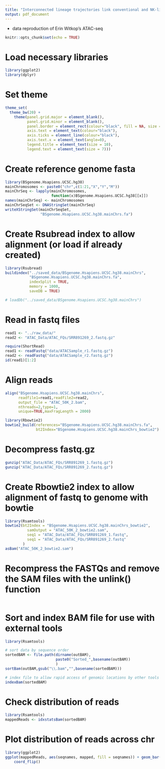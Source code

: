 ```yaml
---
title: "Interconnected lineage trajectories link conventional and NK-like exhausted CD8+ T cells beneficial in T1D"
output: pdf_document
---
```


 - data reproduction of Erin Witkop's ATAC-seq
 
```r
knitr::opts_chunk$set(echo = TRUE)
```

# Load necessary libraries

```r

library(ggplot2)
library(dplyr)

```

# Set theme

```r

theme_set(
  theme_bw(20) +
    theme(panel.grid.major = element_blank(),
          panel.grid.minor = element_blank(),
          panel.border = element_rect(colour="black", fill = NA, size = 1),
          axis.text = element_text(colour="black"),
          axis.ticks = element_line(colour="black"),
          axis.text.x = element_text(angle=0),
          legend.title = element_text(size = 10),
          legend.text = element_text(size = 7)))

```

# Create reference genome fasta

```r

library(BSgenome.Hsapiens.UCSC.hg38)
mainChromosomes <- paste0("chr",c(1:21,"X","Y","M"))
mainChrSeq <- lapply(mainChromosomes,
                     function(x)BSgenome.Hsapiens.UCSC.hg38[[x]])
names(mainChrSeq) <- mainChromosomes
mainChrSeqSet <- DNAStringSet(mainChrSeq)
writeXStringSet(mainChrSeqSet,
                "BSgenome.Hsapiens.UCSC.hg38.mainChrs.fa")

```

# Create Rsubread index to allow alignment (or load if already created)

```r

library(Rsubread)
buildindex("../saved_data/BSgenome.Hsapiens.UCSC.hg38.mainChrs",
           "BSgenome.Hsapiens.UCSC.hg38.mainChrs.fa",
           indexSplit = TRUE,
           memory = 1000,
           saveDB = TRUE)

# loadDb("../saved_data/BSgenome.Hsapiens.UCSC.hg38.mainChrs")

```

# Read in fastq files

```r

read1 <- "../raw_data/"
read2 <- "ATAC_Data/ATAC_FQs/SRR891269_2.fastq.gz"

require(ShortRead)
read1 <- readFastq("data/ATACSample_r1.fastq.gz")
read2 <- readFastq("data/ATACSample_r2.fastq.gz")
id(read1)[1:2]

```

# Align reads

```r

align("BSgenome.Hsapiens.UCSC.hg38.mainChrs",
      readfile1=read1,readfile2=read2,
      output_file = "ATAC_50K_2.bam",
      nthreads=2,type=1,
      unique=TRUE,maxFragLength = 2000)

library(Rbowtie2)
bowtie2_build(references="BSgenome.Hsapiens.UCSC.hg38.mainChrs.fa", 
              bt2Index="BSgenome.Hsapiens.UCSC.hg38.mainChrs_bowtie2")

```

# Decompress fastq.gz

```r

gunzip("ATAC_Data/ATAC_FQs/SRR891269_1.fastq.gz")
gunzip("ATAC_Data/ATAC_FQs/SRR891269_2.fastq.gz")

```

# Create Rbowtie2 index to allow alignment of fastq to genome with bowtie

```r

library(Rsamtools)
bowtie2(bt2Index = "BSgenome.Hsapiens.UCSC.hg38.mainChrs_bowtie2",
          samOutput = "ATAC_50K_2_bowtie2.sam",
          seq1 = "ATAC_Data/ATAC_FQs/SRR891269_1.fastq",
          seq1 = "ATAC_Data/ATAC_FQs/SRR891269_2.fastq"
        )
asBam("ATAC_50K_2_bowtie2.sam")

```

# Recompress the FASTQs and remove the SAM files with the unlink() function

```r


```

# Sort and index BAM file for use with external tools

```r

library(Rsamtools)

# sort data by sequence order
sortedBAM <- file.path(dirname(outBAM),
                       paste0("Sorted_",basename(outBAM))
                       )
sortBam(outBAM,gsub("\\.bam","",basename(sortedBAM)))

# index file to allow rapid access of genomic locations by other tools
indexBam(sortedBAM)

```

# Check distribution of reads

```r

library(Rsamtools)
mappedReads <- idxstatsBam(sortedBAM)

```

# Plot distribution of reads across chr

```r

library(ggplot2)
ggplot(mappedReads, aes(seqnames, mapped, fill = seqnames)) + geom_bar(stat = "identity") +
    coord_flip()

```